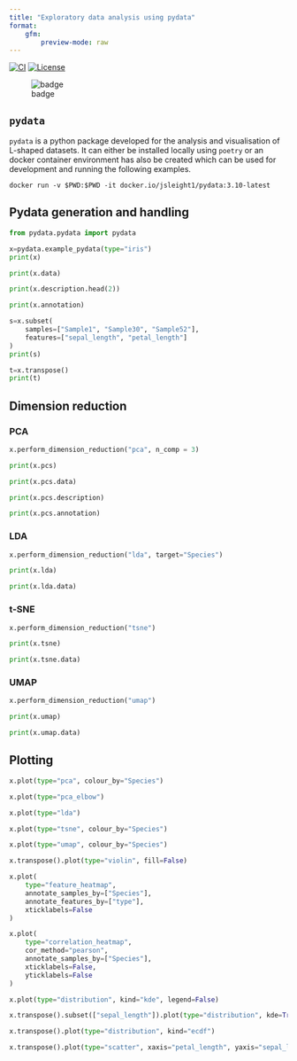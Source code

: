 ```yaml
---
title: "Exploratory data analysis using pydata"
format: 
    gfm:
        preview-mode: raw
---
```


[![CI](https://github.com/jsleight1/pydata/actions/workflows/test.yml/badge.svg?branch=development)](https://github.com/jsleight1/pydata/actions/workflows/test.yml)
[![License](https://img.shields.io/badge/License-GNU%20GPL-blue)](https://github.com/jsleight1/pydata/blob/master/LICENSE)



![badge](https://img.shields.io/endpoint?url=https://gist.githubusercontent.com/jsleight1/751d1a5c71730402c81f54e9f70444ad/raw/test.json)

## `pydata`

`pydata` is a python package developed for the analysis and visualisation of 
L-shaped datasets. It can either be installed locally using `poetry` or an 
docker container environment has also be created which can be used for 
development and running the following examples.

`docker run -v $PWD:$PWD -it docker.io/jsleight1/pydata:3.10-latest`

## Pydata generation and handling

```python
from pydata.pydata import pydata

x=pydata.example_pydata(type="iris")
print(x)
```

```python
print(x.data)
```

```python
print(x.description.head(2))
```

```python
print(x.annotation)
```

```python
s=x.subset(
    samples=["Sample1", "Sample30", "Sample52"], 
    features=["sepal_length", "petal_length"]
)
print(s)
```

```python
t=x.transpose()
print(t)
```

## Dimension reduction

### PCA
```python
x.perform_dimension_reduction("pca", n_comp = 3)

print(x.pcs)
```

```python
print(x.pcs.data)
```

```python
print(x.pcs.description)
```

```python
print(x.pcs.annotation)
```

### LDA
```python
x.perform_dimension_reduction("lda", target="Species")
```

```python
print(x.lda)
```

```python
print(x.lda.data)
```

### t-SNE
```python
x.perform_dimension_reduction("tsne")
```

```python
print(x.tsne)
```

```python
print(x.tsne.data)
```

### UMAP 
```python
x.perform_dimension_reduction("umap")
```

```python
print(x.umap)
```

```python
print(x.umap.data)
```

## Plotting

```python
x.plot(type="pca", colour_by="Species")
```

```python
x.plot(type="pca_elbow")
```

```python
x.plot(type="lda")
```

```python
x.plot(type="tsne", colour_by="Species")
```

```python
x.plot(type="umap", colour_by="Species")
```

```python
x.transpose().plot(type="violin", fill=False)
```

```python
x.plot(
    type="feature_heatmap", 
    annotate_samples_by=["Species"], 
    annotate_features_by=["type"], 
    xticklabels=False
)
```

```python
x.plot(
    type="correlation_heatmap", 
    cor_method="pearson",
    annotate_samples_by=["Species"], 
    xticklabels=False,
    yticklabels=False
)
```

```python
x.plot(type="distribution", kind="kde", legend=False)
```

```python
x.transpose().subset(["sepal_length"]).plot(type="distribution", kde=True)
```

```python
x.transpose().plot(type="distribution", kind="ecdf")
```

```python
x.transpose().plot(type="scatter", xaxis="petal_length", yaxis="sepal_length")
```
